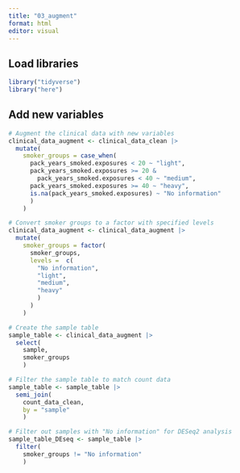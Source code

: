 ```yaml
---
title: "03_augment"
format: html
editor: visual
---
```


## Load libraries

```r
library("tidyverse")
library("here")
```

## Add new variables

```r
# Augment the clinical data with new variables
clinical_data_augment <- clinical_data_clean |>
  mutate(
    smoker_groups = case_when(
      pack_years_smoked.exposures < 20 ~ "light",
      pack_years_smoked.exposures >= 20 & 
        pack_years_smoked.exposures < 40 ~ "medium", 
      pack_years_smoked.exposures >= 40 ~ "heavy",
      is.na(pack_years_smoked.exposures) ~ "No information" 
      )
    )
```

```r
# Convert smoker groups to a factor with specified levels
clinical_data_augment <- clinical_data_augment |>
  mutate(
    smoker_groups = factor(
      smoker_groups,
      levels =  c(
        "No information", 
        "light",
        "medium", 
        "heavy"
        )
      )
    )
```

```r
# Create the sample table
sample_table <- clinical_data_augment |> 
  select(
    sample,
    smoker_groups
    )
```

```r
# Filter the sample table to match count data
sample_table <- sample_table |>
  semi_join(
    count_data_clean, 
    by = "sample"
    )
```

```r
# Filter out samples with "No information" for DESeq2 analysis
sample_table_DEseq <- sample_table |>
  filter(
    smoker_groups != "No information"
    )
```
